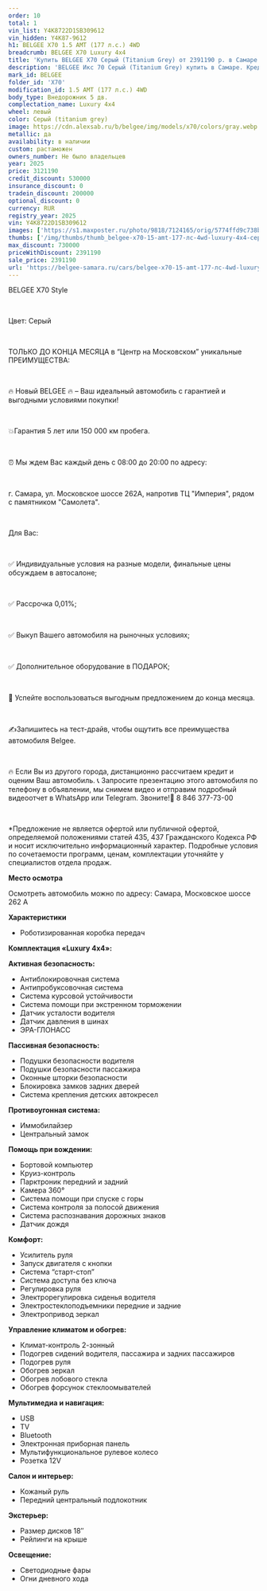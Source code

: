 ```yaml
---
order: 10
total: 1
vin_list: Y4K8722D1SB309612
vin_hidden: Y4K87-9612
h1: BELGEE X70 1.5 AMT (177 л.с.) 4WD
breadcrumb: BELGEE X70 Luxury 4х4
title: 'Купить BELGEE X70 Серый (Titanium Grey) от 2391190 р. в Самаре. Цены и комплектации на новые авто в автосалоне официального дилера BELGEE'
description: 'BELGEE Икс 70 Серый (Titanium Grey) купить в Самаре. Кредит от 0,01%, авторассрочка, скидки на все автомобили от розничной цены. Гарантия 3 года или 100 000 км. Звонить по тел.: +7 (846) 377-73-00'
mark_id: BELGEE
folder_id: 'X70'
modification_id: 1.5 AMT (177 л.с.) 4WD
body_type: Внедорожник 5 дв.
complectation_name: Luxury 4х4
wheel: левый
color: Серый (titanium grey)
image: https://cdn.alexsab.ru/b/belgee/img/models/x70/colors/gray.webp
metallic: да
availability: в наличии
custom: растаможен
owners_number: Не было владельцев
year: 2025
price: 3121190
credit_discount: 530000
insurance_discount: 0
tradein_discount: 200000
optional_discount: 0
currency: RUR
registry_year: 2025
vin: Y4K8722D1SB309612
images: ['https://s1.maxposter.ru/photo/9818/7124165/orig/5774ffd9c738b209e3e70ae080d40bd5.jpg?sid=14', 'https://s1.maxposter.ru/photo/9818/7124165/orig/80ae842023d3003209e25aebee04da87.jpg?sid=14', 'https://s1.maxposter.ru/photo/9818/7124165/orig/140177d5d51279045ed5c17d7b695eb4.jpg?sid=14', 'https://s1.maxposter.ru/photo/9818/7124165/orig/5f5686d069437d1e9ce6f481152f11c3.jpg?sid=14', 'https://s1.maxposter.ru/photo/9818/7124165/orig/e05829678abf5ca85dc17b76da20abd6.jpg?sid=14', 'https://s1.maxposter.ru/photo/9818/7124165/orig/ddb0a6dbf73b35c60f38c5ea15926173.jpg?sid=14', 'https://s1.maxposter.ru/photo/9818/7124165/orig/cec65e746b7e95fe7a34ab847449624e.jpg?sid=14', 'https://s1.maxposter.ru/photo/9818/7124165/orig/fbf4d78d91d755da27c97251ebbe300b.jpg?sid=14', 'https://s1.maxposter.ru/photo/9818/7124165/orig/3474670041118e0b7c7fe2d163a4be75.jpg?sid=14', 'https://s1.maxposter.ru/photo/9818/7124165/orig/51eb97112f22ca068940a0eaa8ddab6c.jpg?sid=14', 'https://s1.maxposter.ru/photo/9818/7124165/orig/18bdf6199a7c5c402bbb85ed5435e078.jpg?sid=14', 'https://s1.maxposter.ru/photo/9818/7124165/orig/cf84a780bcda43c5673a72a69fc337dd.jpg?sid=14', 'https://s1.maxposter.ru/photo/9818/7124165/orig/109bdcc0009858e18857ea836f4ed587.jpg?sid=14', 'https://s1.maxposter.ru/photo/9818/7124165/orig/96edca68feafc5b8b8bd98df86064ae8.jpg?sid=14', 'https://s1.maxposter.ru/photo/9818/7124165/orig/8badfbff09fd2851156581ff77cf6558.jpg?sid=14', 'https://s1.maxposter.ru/photo/9818/7124165/orig/ba63da32969a8d4c6644a64bc5ec3627.jpg?sid=14', 'https://s1.maxposter.ru/photo/9818/7124165/orig/1deaab1d95eb6d86c1c2449dd2e618e6.jpg?sid=14', 'https://s1.maxposter.ru/photo/9818/7124165/orig/e3f4f6c331440b74ebeadf3208bf7070.jpg?sid=14', 'https://s1.maxposter.ru/photo/9818/7124165/orig/b84ca77b4e25e6c995049fd9c145c39a.jpg?sid=14', 'https://s1.maxposter.ru/photo/9818/7124165/orig/9e22cd2bfdf902478025d16c1bdbf638.jpg?sid=14', 'https://s1.maxposter.ru/photo/9818/7124165/orig/d45663d36ec8d51f4f9cfa3e1d610239.jpg?sid=14', 'https://s1.maxposter.ru/photo/9818/7124165/orig/558c2509c84efc44deb735a116e71cd2.jpg?sid=14', 'https://s1.maxposter.ru/photo/9818/7124165/orig/1200f9673aeb52cbe3d624304787fe7c.jpg?sid=14', 'https://s1.maxposter.ru/photo/9818/7124165/orig/5fa1eeb0491c6a48007a3e543777842b.jpg?sid=14', 'https://s1.maxposter.ru/photo/9818/7124165/orig/cf96fda506b0d7cb782d50973b1ba2d3.jpg?sid=14', 'https://s1.maxposter.ru/photo/9818/7124165/orig/1aa28e45c44ff9a2fa1a334b83edb00a.jpg?sid=14', 'https://s1.maxposter.ru/photo/9818/7124165/orig/1ccbbb69c3d6958139cc2cbeb84da6b5.jpg?sid=14']
thumbs: ['/img/thumbs/thumb_belgee-x70-15-amt-177-лс-4wd-luxury-4х4-серый-titanium-grey-2025_40bd5_0.webp', '/img/thumbs/thumb_belgee-x70-15-amt-177-лс-4wd-luxury-4х4-серый-titanium-grey-2025_4da87_1.webp', '/img/thumbs/thumb_belgee-x70-15-amt-177-лс-4wd-luxury-4х4-серый-titanium-grey-2025_95eb4_2.webp', '/img/thumbs/thumb_belgee-x70-15-amt-177-лс-4wd-luxury-4х4-серый-titanium-grey-2025_f11c3_3.webp', '/img/thumbs/thumb_belgee-x70-15-amt-177-лс-4wd-luxury-4х4-серый-titanium-grey-2025_0abd6_4.webp']
max_discount: 730000
priceWithDiscount: 2391190
sale_price: 2391190
url: 'https://belgee-samara.ru/cars/belgee-x70-15-amt-177-лс-4wd-luxury-4х4-серый-titanium-grey-2025/'
---
```

<p>
 <p>
  ВЕLGEЕ X70 Style
  <br/>
 </p>
 <br/>
 <p>
  Цвет: Серый
  <br/>
 </p>
 <br/>
 <p>
  TOЛЬКО ДО KОНЦA MЕСЯЦА в “Центр на Московском” уникальныe ПPЕИMУЩЕСТВА:
  <br/>
 </p>
 <br/>
 <p>
  🔥 Новый ВЕLGЕЕ  🔥 – Ваш идеальный автомобиль с гарантией и выгодными условиями покупки!
  <br/>
 </p>
 <br/>
 <p>
  💥Гарантия 5 лет или 150 000 км пробега.
  <br/>
 </p>
 <br/>
 <p>
  ⏰ Мы ждем Вас каждый день с 08:00 до 20:00 по адресу:
  <br/>
 </p>
 <br/>
 <p>
  г. Самара, ул. Московское шоссе 262А, напротив ТЦ "Империя", рядом с памятником "Самолета".
  <br/>
 </p>
 <br/>
 <p>
  Для Вас:
  <br/>
 </p>
 <br/>
 <p>
  ✅ Индивидуальные условия на разные модели, финальные цены обсуждаем в автосалоне;
  <br/>
 </p>
 <br/>
 <p>
  ✅ Рассрочка 0,01%;
  <br/>
 </p>
 <br/>
 <p>
  ✅ Выкуп Вашего автомобиля на рыночных условиях;
  <br/>
 </p>
 <br/>
 <p>
  ✅ Дополнительное оборудование в ПОДАРОК;
  <br/>
 </p>
 <br/>
 <p>
  📆 Успейте воспользоваться выгодным предложением до конца месяца.
  <br/>
 </p>
 <br/>
 <p>
  ✍️Запишитесь на тест-драйв, чтобы ощутить все преимущества автомобиля Веlgее.
  <br/>
 </p>
 <br/>
 <p>
  🔥 Если Вы из другого города, дистанционно рассчитаем кредит и оценим Ваш автомобиль. 📞 Запросите презентацию этого автомобиля по телефону в объявлении, мы снимем видео и отправим подробный видеоотчет в WhаtsАрр или Теlеgrаm. Звоните!📲 8 846 377-73-00
  <br/>
 </p>
 <br/>
 <p>
  *Предложение не является офертой или публичной офертой, определяемой положениями статей 435, 437 Гражданского Кодекса РФ и носит исключительно информационный характер. Подробные условия по сочетаемости программ, ценам, комплектации уточняйте у специалистов отдела продаж.
 </p>
 <p>
  <strong>
   Место осмотра
  </strong>
 </p>
 <p>
  Осмотреть автомобиль можно по адресу: Самара, Московское шоссе 262 А
 </p>
 <p>
  <strong>
   Характеристики
  </strong>
 </p>
 <ul>
  <li>
   Роботизированная коробка передач
  </li>
 </ul>
 <p>
  <strong>
   Комплектация «Luxury 4х4»:
  </strong>
 </p>
 <p>
  <strong>
   Активная безопасность:
  </strong>
 </p>
 <ul>
  <li>
   Антиблокировочная система
  </li>
  <li>
   Антипробуксовочная система
  </li>
  <li>
   Система курсовой устойчивости
  </li>
  <li>
   Система помощи при экстренном торможении
  </li>
  <li>
   Датчик усталости водителя
  </li>
  <li>
   Датчик давления в шинах
  </li>
  <li>
   ЭРА-ГЛОНАСС
  </li>
 </ul>
 <p>
  <strong>
   Пассивная безопасность:
  </strong>
 </p>
 <ul>
  <li>
   Подушки безопасности водителя
  </li>
  <li>
   Подушки безопасности пассажира
  </li>
  <li>
   Оконные шторки безопасности
  </li>
  <li>
   Блокировка замков задних дверей
  </li>
  <li>
   Система крепления детских автокресел
  </li>
 </ul>
 <p>
  <strong>
   Противоугонная система:
  </strong>
 </p>
 <ul>
  <li>
   Иммобилайзер
  </li>
  <li>
   Центральный замок
  </li>
 </ul>
 <p>
  <strong>
   Помощь при вождении:
  </strong>
 </p>
 <ul>
  <li>
   Бортовой компьютер
  </li>
  <li>
   Круиз-контроль
  </li>
  <li>
   Парктроник передний и задний
  </li>
  <li>
   Камера 360°
  </li>
  <li>
   Система помощи при спуске с горы
  </li>
  <li>
   Система контроля за полосой движения
  </li>
  <li>
   Система распознавания дорожных знаков
  </li>
  <li>
   Датчик дождя
  </li>
 </ul>
 <p>
  <strong>
   Комфорт:
  </strong>
 </p>
 <ul>
  <li>
   Усилитель руля
  </li>
  <li>
   Запуск двигателя с кнопки
  </li>
  <li>
   Система “старт-стоп”
  </li>
  <li>
   Система доступа без ключа
  </li>
  <li>
   Регулировка руля
  </li>
  <li>
   Электрорегулировка сиденья водителя
  </li>
  <li>
   Электростеклоподъемники передние и задние
  </li>
  <li>
   Электропривод зеркал
  </li>
 </ul>
 <p>
  <strong>
   Управление климатом и обогрев:
  </strong>
 </p>
 <ul>
  <li>
   Климат-контроль 2-зонный
  </li>
  <li>
   Подогрев сидений водителя, пассажира и задних пассажиров
  </li>
  <li>
   Подогрев руля
  </li>
  <li>
   Обогрев зеркал
  </li>
  <li>
   Обогрев лобового стекла
  </li>
  <li>
   Обогрев форсунок стеклоомывателей
  </li>
 </ul>
 <p>
  <strong>
   Мультимедиа и навигация:
  </strong>
 </p>
 <ul>
  <li>
   USB
  </li>
  <li>
   TV
  </li>
  <li>
   Bluetooth
  </li>
  <li>
   Электронная приборная панель
  </li>
  <li>
   Мультифункциональное рулевое колесо
  </li>
  <li>
   Розетка 12V
  </li>
 </ul>
 <p>
  <strong>
   Салон и интерьер:
  </strong>
 </p>
 <ul>
  <li>
   Кожаный руль
  </li>
  <li>
   Передний центральный подлокотник
  </li>
 </ul>
 <p>
  <strong>
   Экстерьер:
  </strong>
 </p>
 <ul>
  <li>
   Размер дисков 18″
  </li>
  <li>
   Рейлинги на крыше
  </li>
 </ul>
 <p>
  <strong>
   Освещение:
  </strong>
 </p>
 <ul>
  <li>
   Светодиодные фары
  </li>
  <li>
   Огни дневного хода
  </li>
 </ul>
</p>
